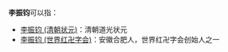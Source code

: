 '''李振钧'''可以指：

* [[李振钧_(清朝状元)|李振钧 (清朝状元)]]：清朝道光状元
* [[李振钧_(世界红卍字会)|李振钧 (世界红卍字会)]]：安徽合肥人，世界红卍字会创始人之一

{{消歧义|zhen|cat=三字李姓人名消歧义}}